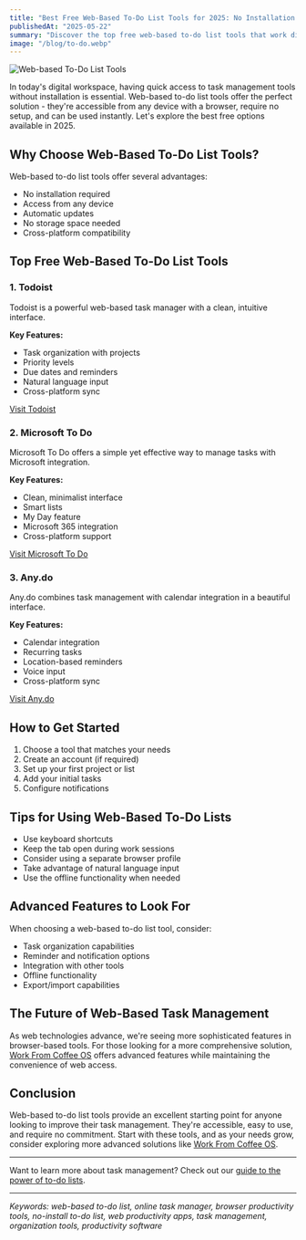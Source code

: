 ```yaml
---
title: "Best Free Web-Based To-Do List Tools for 2025: No Installation Required"
publishedAt: "2025-05-22"
summary: "Discover the top free web-based to-do list tools that work directly in your browser. Learn about their features, benefits, and how they can help you stay organized without installing any software."
image: "/blog/to-do.webp"
---
```


<Image
  src="/blog/to-do.webp"
  alt="Web-based To-Do List Tools"
  width={1000}
  height={1000}
/>

In today's digital workspace, having quick access to task management tools without installation is essential. Web-based to-do list tools offer the perfect solution - they're accessible from any device with a browser, require no setup, and can be used instantly. Let's explore the best free options available in 2025.

## Why Choose Web-Based To-Do List Tools?

Web-based to-do list tools offer several advantages:

- No installation required
- Access from any device
- Automatic updates
- No storage space needed
- Cross-platform compatibility

## Top Free Web-Based To-Do List Tools

### 1. Todoist

Todoist is a powerful web-based task manager with a clean, intuitive interface.

**Key Features:**

- Task organization with projects
- Priority levels
- Due dates and reminders
- Natural language input
- Cross-platform sync

[Visit Todoist](https://todoist.com)

### 2. Microsoft To Do

Microsoft To Do offers a simple yet effective way to manage tasks with Microsoft integration.

**Key Features:**

- Clean, minimalist interface
- Smart lists
- My Day feature
- Microsoft 365 integration
- Cross-platform support

[Visit Microsoft To Do](https://todo.microsoft.com)

### 3. Any.do

Any.do combines task management with calendar integration in a beautiful interface.

**Key Features:**

- Calendar integration
- Recurring tasks
- Location-based reminders
- Voice input
- Cross-platform sync

[Visit Any.do](https://www.any.do)

## How to Get Started

1. Choose a tool that matches your needs
2. Create an account (if required)
3. Set up your first project or list
4. Add your initial tasks
5. Configure notifications

## Tips for Using Web-Based To-Do Lists

- Use keyboard shortcuts
- Keep the tab open during work sessions
- Consider using a separate browser profile
- Take advantage of natural language input
- Use the offline functionality when needed

## Advanced Features to Look For

When choosing a web-based to-do list tool, consider:

- Task organization capabilities
- Reminder and notification options
- Integration with other tools
- Offline functionality
- Export/import capabilities

## The Future of Web-Based Task Management

As web technologies advance, we're seeing more sophisticated features in browser-based tools. For those looking for a more comprehensive solution, [Work From Coffee OS](/blog/post/wfcos-to-do-list-streamline-tasks) offers advanced features while maintaining the convenience of web access.

## Conclusion

Web-based to-do list tools provide an excellent starting point for anyone looking to improve their task management. They're accessible, easy to use, and require no commitment. Start with these tools, and as your needs grow, consider exploring more advanced solutions like [Work From Coffee OS](/).

---

Want to learn more about task management? Check out our [guide to the power of to-do lists](/blog/post/conquer-your-day-power-of-to-do-list).

---

_Keywords: web-based to-do list, online task manager, browser productivity tools, no-install to-do list, web productivity apps, task management, organization tools, productivity software_
